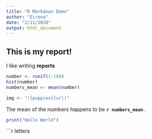 ```yaml
---
title: "R Markdown Demo"
author: "Eirene"
date: "2/11/2020"
output: html_document
---
```


## This is my report!

I like writing **reports**

```r
number <- runif(1:100)
hist(number)
numbers_mean <- mean(number)

img <- "![puppies](url)"


```

The mean of the numbers happens to be **`r numbers_mean`** .

```r
print("Hello World")
```

```r
letters